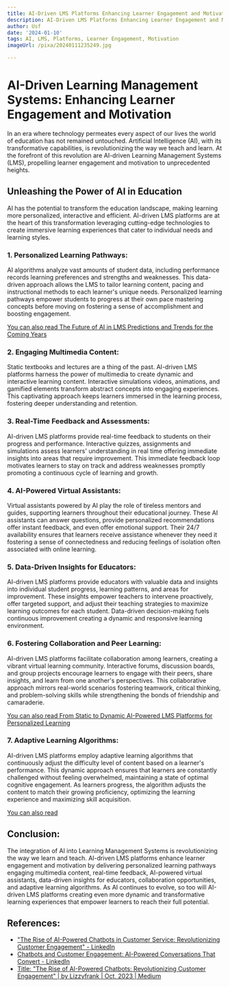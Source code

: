 ```yaml
---
title: AI-Driven LMS Platforms Enhancing Learner Engagement and Motivation
description: AI-Driven LMS Platforms Enhancing Learner Engagement and Motivation
author: Usf
date: '2024-01-10'
tags: AI, LMS, Platforms, Learner Engagement, Motivation
imageUrl: /pixa/20240111235249.jpg

---
```

# AI-Driven Learning Management Systems: Enhancing Learner Engagement and Motivation

In an era where technology permeates every aspect of  our lives the world of education  has not  remained untouched. Artificial Intelligence (AI), with its transformative capabilities, is revolutionizing the way we teach and learn. At  the forefront of  this revolution  are AI-driven Learning Management Systems (LMS), propelling learner engagement and motivation to unprecedented  heights.

## Unleashing the Power  of AI in Education

AI  has the potential to transform the education  landscape, making learning more personalized,  interactive and efficient. AI-driven LMS platforms are at  the heart of this  transformation leveraging cutting-edge technologies to create immersive learning experiences that cater to individual needs and learning styles.

### 1. Personalized Learning Pathways:

AI algorithms analyze vast amounts of student data, including performance records learning preferences and strengths and weaknesses. This data-driven approach allows the LMS to tailor learning  content, pacing and  instructional methods to  each learner's unique  needs. Personalized learning pathways empower students  to progress  at their own pace mastering concepts  before moving  on fostering a sense of accomplishment and boosting engagement.

[You can also read The Future of AI in LMS Predictions and  Trends for the Coming Years](The%20Future%20of%20AI%20in%20LMS%20Predictions%20and%20Trends%20for%20the%20Coming%20Years)


### 2. Engaging Multimedia Content:

Static textbooks and lectures are a thing  of the past. AI-driven LMS platforms harness the power of  multimedia to create dynamic  and interactive learning content. Interactive simulations videos, animations, and gamified elements transform abstract concepts  into engaging experiences. This captivating  approach keeps learners immersed in  the learning process,  fostering deeper understanding and retention.

### 3. Real-Time  Feedback and Assessments:

AI-driven  LMS platforms  provide  real-time feedback to students on their progress and performance. Interactive quizzes, assignments and simulations assess learners' understanding  in real  time offering immediate insights into areas that require improvement. This immediate feedback loop motivates learners to stay  on track and address weaknesses promptly promoting a continuous cycle of learning and growth.

###  4. AI-Powered Virtual Assistants:

Virtual assistants powered by AI play the role of  tireless mentors and guides, supporting learners throughout their educational journey. These AI assistants can answer questions, provide personalized  recommendations offer instant feedback, and even offer emotional support. Their 24/7 availability ensures that learners receive assistance  whenever they need it fostering a  sense of  connectedness and reducing feelings of isolation  often associated with online learning.

### 5. Data-Driven Insights  for Educators:

AI-driven LMS  platforms provide educators  with valuable data and insights into individual student progress, learning patterns, and areas for improvement. These insights empower teachers to intervene proactively, offer targeted support, and adjust their teaching strategies to maximize learning outcomes for  each student. Data-driven decision-making fuels continuous improvement creating  a dynamic and responsive learning environment.

### 6. Fostering Collaboration and Peer Learning:

AI-driven LMS platforms facilitate collaboration among learners, creating a vibrant  virtual learning community. Interactive forums, discussion boards, and group projects encourage learners to engage with their peers, share insights, and learn from one another's  perspectives. This collaborative approach  mirrors real-world scenarios fostering teamwork,  critical  thinking, and problem-solving  skills while strengthening the bonds of friendship and camaraderie.

[You can also read From Static to Dynamic AI-Powered LMS Platforms for Personalized Learning](From%20Static%20to%20Dynamic%20AI-Powered%20LMS%20Platforms%20for%20Personalized%20Learning)


### 7. Adaptive Learning Algorithms:

AI-driven LMS platforms employ adaptive learning algorithms that continuously adjust the difficulty level of content based on a  learner's performance. This  dynamic approach ensures that learners are constantly challenged without feeling  overwhelmed, maintaining a state of optimal cognitive  engagement. As learners progress, the algorithm adjusts the content to match their growing proficiency, optimizing the learning experience and maximizing skill acquisition.

[You can also read ]()


## Conclusion:

The integration of AI into Learning Management Systems is revolutionizing the way we learn and  teach. AI-driven LMS platforms enhance learner engagement  and motivation by delivering personalized learning pathways engaging multimedia  content, real-time feedback, AI-powered virtual assistants, data-driven insights for educators, collaboration opportunities,  and adaptive learning algorithms. As AI continues to evolve, so too will AI-driven LMS platforms  creating even more dynamic and transformative learning experiences that empower learners to reach their full  potential.

## References:
- ["The Rise of AI-Powered Chatbots in Customer Service: Revolutionizing Customer Engagement" - LinkedIn](https://www.linkedin.com/pulse/rise-ai-powered-chatbots-customer-service-engagement-promil-arora)
- [Chatbots and Customer Engagement: AI-Powered Conversations That Convert - LinkedIn](https://www.linkedin.com/pulse/chatbots-customer-engagement-ai-powered-conversations-gandellini)
- [Title: "The Rise of AI-Powered Chatbots: Revolutionizing Customer Engagement" | by Lizzyfrank | Oct, 2023 | Medium](https://medium.com/@lizzyfrank042/title-the-rise-of-ai-powered-chatbots-revolutionizing-customer-engagement-616887c1ae6f)
